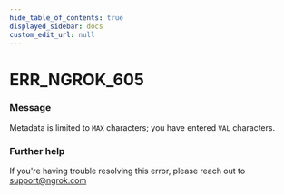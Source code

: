 ```yaml
---
hide_table_of_contents: true
displayed_sidebar: docs
custom_edit_url: null
---
```



# ERR_NGROK_605

### Message
Metadata is limited to `MAX` characters; you have entered `VAL` characters.

### Further help
If you're having trouble resolving this error, please reach out to [support@ngrok.com](mailto:support@ngrok.com?subject=Help%20with%20ERR_NGROK_605)


<ErrorDetails error='err_ngrok_605' />
